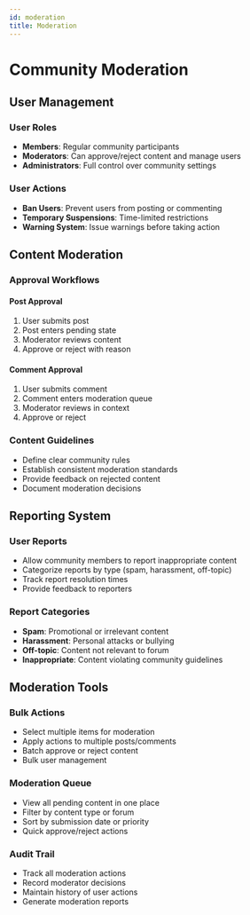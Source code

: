 ```yaml
---
id: moderation
title: Moderation
---
```


# Community Moderation

## User Management

### User Roles
- **Members**: Regular community participants
- **Moderators**: Can approve/reject content and manage users
- **Administrators**: Full control over community settings

### User Actions
- **Ban Users**: Prevent users from posting or commenting
- **Temporary Suspensions**: Time-limited restrictions
- **Warning System**: Issue warnings before taking action

## Content Moderation

### Approval Workflows

#### Post Approval
1. User submits post
2. Post enters pending state
3. Moderator reviews content
4. Approve or reject with reason

#### Comment Approval
1. User submits comment
2. Comment enters moderation queue
3. Moderator reviews in context
4. Approve or reject

### Content Guidelines
- Define clear community rules
- Establish consistent moderation standards
- Provide feedback on rejected content
- Document moderation decisions

## Reporting System

### User Reports
- Allow community members to report inappropriate content
- Categorize reports by type (spam, harassment, off-topic)
- Track report resolution times
- Provide feedback to reporters

### Report Categories
- **Spam**: Promotional or irrelevant content
- **Harassment**: Personal attacks or bullying
- **Off-topic**: Content not relevant to forum
- **Inappropriate**: Content violating community guidelines

## Moderation Tools

### Bulk Actions
- Select multiple items for moderation
- Apply actions to multiple posts/comments
- Batch approve or reject content
- Bulk user management

### Moderation Queue
- View all pending content in one place
- Filter by content type or forum
- Sort by submission date or priority
- Quick approve/reject actions

### Audit Trail
- Track all moderation actions
- Record moderator decisions
- Maintain history of user actions
- Generate moderation reports 